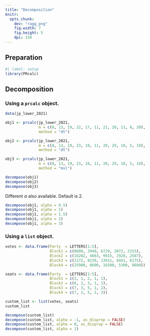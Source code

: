 ```yaml
---
title: "Decomposition"
knitr: 
  opts_chunk: 
    dev: "ragg_png"
    fig.width: 7
    fig.height: 5
    dpi: 150
---
```


## Preparation

```r
#| label: setup
library(PRcalc)
```

## Decomposition

### Using a `prcalc` object.

```r
data(jp_lower_2021)

obj1 <- prcalc(jp_lower_2021,
               m = c(8, 13, 19, 22, 17, 11, 21, 28, 11, 6, 20),
               method = "dt")

obj2 <- prcalc(jp_lower_2021,
               m = c(8, 13, 19, 23, 19, 11, 20, 29, 10, 5, 19),
               method = "dt")

obj3 <- prcalc(jp_lower_2021,
               m = c(8, 13, 19, 23, 19, 11, 20, 29, 10, 5, 19),
               method = "msl")

decompose(obj1)
decompose(obj2)
decompose(obj3)
```

Different $\alpha$ also available. Default is 2.

```r
decompose(obj1, alpha = 0.5)
decompose(obj1, alpha = 1)
decompose(obj1, alpha = 1.5)
decompose(obj1, alpha = 2)
decompose(obj1, alpha = 3)
```

### Using a `list` object.

```r
votes <- data.frame(Party  = LETTERS[1:5],
                    Block1 = c(8600, 2940, 6729, 2072, 2153),
                    Block2 = c(16282, 4663, 9915, 2928, 2587),
                    Block3 = c(2172, 8239, 13911, 4441, 6175),
                    Block4 = c(25900, 8600, 16500, 5300, 8600))

seats <- data.frame(Party  = LETTERS[1:5],
                    Block1 = c(3, 1, 2, 1, 1),
                    Block2 = c(6, 2, 3, 1, 1),
                    Block3 = c(7, 3, 5, 1, 2),
                    Block4 = c(7, 2, 5, 2, 3))

custom_list <- list(votes, seats)
custom_list

decompose(custom_list)
decompose(custom_list, alpha = -1, as_disprop = FALSE)
decompose(custom_list, alpha = 0, as_disprop = FALSE)
decompose(custom_list, alpha = 1)
```
